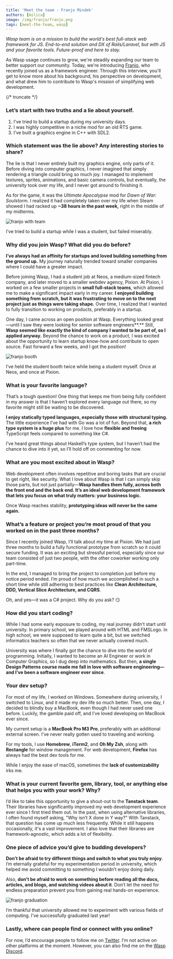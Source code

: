 ```yaml
---
title: 'Meet the team - Franjo Mindek'
authors: [milica]
image: /img/franjo/franjo.png
tags: [meet-the-team, wasp]
---
```


_Wasp team is on a mission to build the world's best full-stack web framework for JS. End-to-end solution and DX of Rails/Laravel, but with JS and your favorite tools. Future-proof and here to stay._

As Wasp usage continues to grow, we're steadily expanding our team to better support our community. Today, we're introducing [Franjo](https://x.com/FranjoMindek), who recently joined us as a framework engineer. Through this interview, you'll get to know more about his background, his perspective on development, and what drew him to contribute to Wasp's mission of simplifying web development.

{/* truncate */}

### Let’s start with two truths and a lie about yourself.

1. I’ve tried to build a startup during my university days.
2. I was highly competitive in a niche mod for an old RTS game.
3. I’ve built a graphics engine in C++ with SDL2.

### Which statement was the lie above? Any interesting stories to share?

The lie is that I never entirely built my graphics engine, only parts of it. Before diving into computer graphics, I never imagined that simply rendering a triangle could bring so much joy. I managed to implement textures, sprites, animations, and basic camera controls, but eventually, the university took over my life, and I never got around to finishing it.

As for the game, it was the _Ultimate Apocalypse_ mod for _Dawn of War: Soulstorm_. I realized it had completely taken over my life when Steam showed I had racked up **~38 hours in the past week,** right in the middle of my midterms.

![franjo with team](/img/franjo/2.webp)

I’ve tried to build a startup while I was a student, but failed miserably.

### Why did you join Wasp? What did you do before?

**I’ve always had an affinity for startups and loved building something from the ground up.** My journey naturally trended toward smaller companies where I could have a greater impact.

Before joining Wasp, I had a student job at Neos, a medium-sized fintech company, and later moved to a smaller webdev agency, Pixion. At Pixion, I worked on a few smaller projects in **small full-stack teams**, which allowed me to make a significant impact early in my career. **I enjoyed building something from scratch, but it was frustrating to move on to the next project just as things were taking shape.** Over time, I realized that I wanted to fully transition to working on products, preferably in a startup.

One day, I came across an open position at Wasp. Everything looked great—until I saw they were looking for senior software engineers\*\*.\*\* Still, **Wasp seemed like exactly the kind of company I wanted to be part of, so I applied anyway.** Beyond the chance to work on a product, I was excited about the opportunity to learn startup know-how and contribute to open source. Fast forward a few weeks, and I got the position!

![franjo booth](/img/franjo/1.webp)

I’ve held the student booth twice while being a student myself. Once at Neos, and once at Pixion.

### What is your favorite language?

That’s a tough question! One thing that keeps me from being fully confident in my answer is that I haven’t explored every language out there, so my favorite might still be waiting to be discovered.

**I enjoy statically typed languages, especially those with structural typing.** The little experience I’ve had with Go was a lot of fun. Beyond that, **a rich type system is a huge plus** for me. I love how **flexible and freeing** TypeScript feels compared to something like C#.

I’ve heard great things about Haskell’s type system, but I haven’t had the chance to dive into it yet, so I’ll hold off on commenting for now.

### What are you most excited about in Wasp?

Web development often involves repetitive and boring tasks that are crucial to get right, like security. What I love about Wasp is that I can simply skip those parts, but not just partially—**Wasp handles them fully, across both the front end and the back end. It’s an ideal web development framework that lets you focus on what truly matters: your business logic.**

Once Wasp reaches stability, **prototyping ideas will never be the same again.**

### What’s a feature or project you’re most proud of that you worked on in the past three months?

Since I recently joined Wasp, I’ll talk about my time at Pixion. We had just three months to build a fully functional prototype from scratch so it could secure funding. It was an exciting but stressful period, especially since our team consisted of just two people, with the other coworker working only part-time.

In the end, I managed to bring the project to completion just before my notice period ended. I’m proud of how much we accomplished in such a short time while still adhering to best practices like **Clean Architecture, DDD, Vertical Slice Architecture, and CQRS**.

Oh, and yes—it was a C# project. Why do you ask? 😏

### How did you start coding?

While I had some early exposure to coding, my real journey didn’t start until university. In primary school, we played around with HTML and FMSLogo. In high school, we were supposed to learn quite a bit, but we switched informatics teachers so often that we never actually covered much.

University was where I finally got the chance to dive into the world of programming. Initially, I wanted to become an AI Engineer or work in Computer Graphics, so I dug deep into mathematics. But then, **a single Design Patterns course made me fall in love with software engineering—and I’ve been a software engineer ever since**.

### Your dev setup?

For most of my life, I worked on Windows. Somewhere during university, I switched to Linux, and it made my dev life so much better. Then, one day, I decided to blindly buy a MacBook, even though I had never used one before. Luckily, the gamble paid off, and I’ve loved developing on MacBook ever since.

My current setup is a **MacBook Pro M3 Pro**, preferably with an additional external screen. I’ve never really gotten used to traveling and working.

For my tools, I use **Homebrew**, **iTerm2**, and **Oh My Zsh**, along with **Rectangle** for window management. For web development, **Firefox** has always had the best dev tools for me.

While I enjoy the ease of macOS, sometimes the **lack of customizability** irks me.

### What is your current favorite gem, library, tool, or anything else that helps you with your work? Why?

I’d like to take this opportunity to give a shout-out to the **Tanstack team**. Their libraries have significantly improved my web development experience ever since I first tried them out. In the past, when using alternative libraries, I often found myself asking, "Why isn’t X done in Y way?" With Tanstack, that question has come up much less frequently. While it still happens occasionally, it's a vast improvement. I also love that their libraries are framework-agnostic, which adds a lot of flexibility.

### One piece of advice you’d give to budding developers?

**Don’t be afraid to try different things and switch to what you truly enjoy**. I’m eternally grateful for my experimentation period in university, which helped me avoid committing to something I wouldn’t enjoy doing daily.

Also, **don’t be afraid to work on something before reading all the docs, articles, and blogs, and watching videos about it**. Don’t let the need for endless preparation prevent you from gaining real hands-on experience.

![franjo graduation](/img/franjo/3.webp)

I’m thankful that university allowed me to experiment with various fields of computing. I’ve successfully graduated last year!

### Lastly, where can people find or connect with you online?

For now, I’d encourage people to follow me on [Twitter](https://x.com/FranjoMindek). I’m not active on other platforms at the moment. However, you can also find me on the [Wasp Discord](https://discord.gg/rzdnErX).
